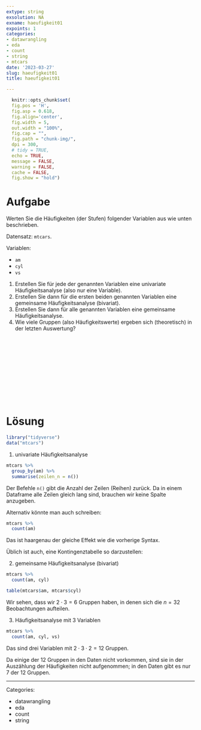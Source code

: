 ```yaml
---
extype: string
exsolution: NA
exname: haeufigkeit01
expoints: 1
categories:
- datawrangling
- eda
- count
- string
- mtcars
date: '2023-03-27'
slug: haeufigkeit01
title: haeufigkeit01

---
```




```r
  knitr::opts_chunk$set(
  fig.pos = 'H',
  fig.asp = 0.618,
  fig.align='center',
  fig.width = 5,
  out.width = "100%",
  fig.cap = "", 
  fig.path = "chunk-img/",
  dpi = 300,
  # tidy = TRUE,
  echo = TRUE,
  message = FALSE,
  warning = FALSE,
  cache = FALSE,
  fig.show = "hold")
```



# Aufgabe

Werten Sie die Häufigkeiten (der Stufen) folgender Variablen  aus wie unten beschrieben.

Datensatz: `mtcars`.


Variablen:

- `am`
- `cyl`
- `vs` 


1. Erstellen Sie für jede der genannten Variablen eine univariate Häufigkeitsanalyse (also nur eine Variable).
2. Erstellen Sie dann für die ersten beiden genannten Variablen eine gemeinsame Häufigkeitsanalyse (bivariat).
3. Erstellen Sie dann für alle genannten Variablen eine gemeinsame Häufigkeitsanalyse.
4. Wie viele Gruppen (also Häufigkeitswerte) ergeben sich (theoretisch) in der letzten Auswertung?






</br>
</br>
</br>
</br>
</br>
</br>
</br>
</br>
</br>
</br>

# Lösung

```r
library("tidyverse")
data("mtcars")
```


1. univariate Häufigkeitsanalyse


```r
mtcars %>% 
  group_by(am) %>% 
  summarise(zeilen_n = n())
```

Der Befehle `n()` gibt die Anzahl der Zeilen (Reihen) zurück.
Da in einem Dataframe alle Zeilen gleich lang sind,
brauchen wir keine Spalte anzugeben.


Alternativ könnte man auch schreiben:

```r
mtcars %>% 
  count(am)
```

Das ist haargenau der gleiche Effekt wie die vorherige Syntax.

Üblich ist auch, eine Kontingenztabelle so darzustellen:






2. gemeinsame Häufigkeitsanalyse (bivariat)


```r
mtcars %>% 
  count(am, cyl)
```



```r
table(mtcars$am, mtcars$cyl)
```


Wir sehen, dass wir $2\cdot3=6$ Gruppen haben,
in denen sich die $n=32$ Beobachtungen aufteilen.

3. Häufigkeitsanalyse mit 3 Variablen

```r
mtcars %>% 
  count(am, cyl, vs)
```





Das sind drei Variablen mit $2 \cdot 3 \cdot 2 = 12$ Gruppen.

Da einige der 12 Gruppen in den Daten nicht vorkommen,
sind sie in der Auszählung der Häufigkeiten nicht aufgenommen;
in den Daten gibt es nur 7 der 12 Gruppen.




---

Categories: 

- datawrangling
- eda
- count
- string

